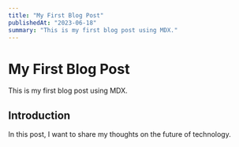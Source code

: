 ```yaml
---
title: "My First Blog Post"
publishedAt: "2023-06-18"
summary: "This is my first blog post using MDX."
---
```


# My First Blog Post

This is my first blog post using MDX.

## Introduction

In this post, I want to share my thoughts on the future of technology.

